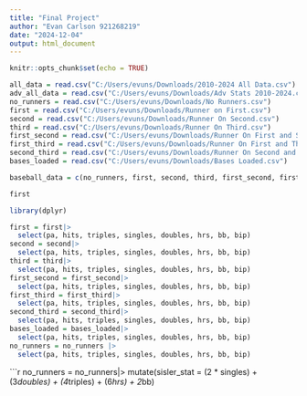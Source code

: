 ---
title: "Final Project"
author: "Evan Carlson 921268219"
date: "2024-12-04"
output: html_document
---

```{r setup, include=FALSE}
knitr::opts_chunk$set(echo = TRUE)
```


```{r}
all_data = read.csv("C:/Users/evuns/Downloads/2010-2024 All Data.csv") 
adv_all_data = read.csv("C:/Users/evuns/Downloads/Adv Stats 2010-2024.csv")
no_runners = read.csv("C:/Users/evuns/Downloads/No Runners.csv")
first = read.csv("C:/Users/evuns/Downloads/Runner on First.csv")
second = read.csv("C:/Users/evuns/Downloads/Runner On Second.csv")
third = read.csv("C:/Users/evuns/Downloads/Runner On Third.csv")
first_second = read.csv("C:/Users/evuns/Downloads/Runner On First and Second.csv")
first_third = read.csv("C:/Users/evuns/Downloads/Runner On First and Third.csv")
second_third = read.csv("C:/Users/evuns/Downloads/Runner On Second and Third.csv")
bases_loaded = read.csv("C:/Users/evuns/Downloads/Bases Loaded.csv")
```

```{r}
baseball_data = c(no_runners, first, second, third, first_second, first_third, second_third, bases_loaded)

first
```

```{r}
library(dplyr)

first = first|>
  select(pa, hits, triples, singles, doubles, hrs, bb, bip)
second = second|>
  select(pa, hits, triples, singles, doubles, hrs, bb, bip)
third = third|>
  select(pa, hits, triples, singles, doubles, hrs, bb, bip)
first_second = first_second|>
  select(pa, hits, triples, singles, doubles, hrs, bb, bip)
first_third = first_third|>
  select(pa, hits, triples, singles, doubles, hrs, bb, bip)
second_third = second_third|>
  select(pa, hits, triples, singles, doubles, hrs, bb, bip)
bases_loaded = bases_loaded|>
  select(pa, hits, triples, singles, doubles, hrs, bb, bip)
no_runners = no_runners |>
  select(pa, hits, triples, singles, doubles, hrs, bb, bip)
```

```{r}
no_runners = no_runners|>
  mutate(sisler_stat = (2 * singles) + (3*doubles) + (4*triples) + (6*hrs) +
           2*bb)





